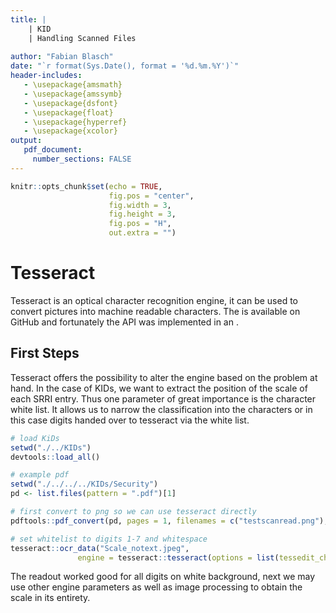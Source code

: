 ```yaml
---
title: |
    | KID
    | Handling Scanned Files
      
author: "Fabian Blasch"
date: "`r format(Sys.Date(), format = '%d.%m.%Y')`"
header-includes:
   - \usepackage{amsmath}
   - \usepackage{amssymb}
   - \usepackage{dsfont}
   - \usepackage{float}
   - \usepackage{hyperref}
   - \usepackage{xcolor}
output: 
   pdf_document:
     number_sections: FALSE
---
```


```r
knitr::opts_chunk$set(echo = TRUE,
                      fig.pos = "center",
                      fig.width = 3,
                      fig.height = 3,
                      fig.pos = "H",
                      out.extra = "")
```

\newpage 

# Tesseract

Tesseract is an optical character recognition engine, it can be used to convert pictures into machine readable characters. The \href{https://github.com/tesseract-ocr/tesseract}{\textcolor{teal}{sourcecode}} is available on GitHub and fortunately the API was implemented in an \href{https://github.com/ropensci/tesseract}{\textcolor{teal}{R package}}.

## First Steps

Tesseract offers the possibility to alter the engine based on the problem at hand. In the case of KIDs, we want to extract the position of the scale of each SRRI entry. Thus one parameter of great importance is the character white list. It allows us to narrow the classification into the characters or in this case digits handed over to tesseract via the white list.

```r
# load KiDs
setwd("./../KIDs")
devtools::load_all()

# example pdf
setwd("./../../../KIDs/Security")
pd <- list.files(pattern = ".pdf")[1]

# first convert to png so we can use tesseract directly
pdftools::pdf_convert(pd, pages = 1, filenames = c("testscanread.png"), dpi = 600)

# set whitelist to digits 1-7 and whitespace
tesseract::ocr_data("Scale_notext.jpeg",
               engine = tesseract::tesseract(options = list(tessedit_char_whitelist = " 1234567")))
```
The readout worked good for all digits on white background, next we may use other engine parameters as well as image processing to obtain the scale in its entirety.






